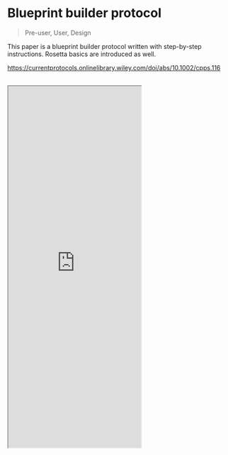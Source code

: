 # Blueprint builder protocol

> Pre-user, User, Design

This paper is a blueprint builder protocol written with step-by-step instructions. Rosetta basics are introduced as well.

https://currentprotocols.onlinelibrary.wiley.com/doi/abs/10.1002/cpps.116
<br></br>
<iframe className="w-full" height="815" src="https://currentprotocols.onlinelibrary.wiley.com/doi/abs/10.1002/cpps.116"></iframe>
